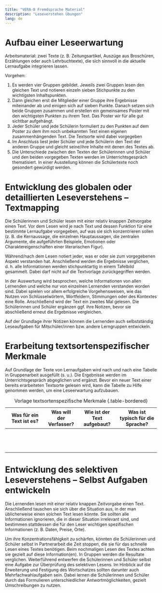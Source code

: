 ```yaml
---
title: "VERA-8 Fremdsprache Material"
description: "Leseverstehen Übungen"
lang: de
---
```


# Aufbau einer Leseerwartung

Arbeitsmaterial: zwei Texte (z. B. Zeitungsartikel, Auszüge aus Broschüren, Erzählungen oder auch Lehrbuchtexte), die sich sinnvoll in die aktuelle Lernaufgabe integrieren lassen. 

Vorgehen:

1.	Es werden vier Gruppen gebildet. Jeweils zwei Gruppen lesen den gleichen Text und notieren einzeln sieben Stichpunkte zu den wichtigsten Inhaltspunkten.
2.	Dann gleichen erst die Mitglieder einer Gruppe ihre Ergebnisse miteinander ab und einigen sich auf sieben Punkte. Danach setzen sich beide Gruppen zusammen und erstellen ein gemeinsames Poster mit den wichtigsten Punkten zu ihrem Text. Das Poster wir für alle gut sichtbar aufgehängt.
3.	Jeder Schüler und jede Schülerin formuliert zu den Punkten auf dem Poster zu dem ihm noch unbekannten Text einen eigenen zusammenhängenden Text. Die Textsorte wird dabei vorgegeben
4.	Im Anschluss liest jeder Schüler und jede Schülerin den Text der anderen Gruppe und gleicht seine/ihre Inhalte mit denen des Textes ab.
5.	Die Unterschiede zwischen den Texten der Schülerinnen und Schüler und den beiden vorgegeben Texten werden im Unterrichtsgespräch thematisiert. In einer Ausstellung können die Schülertexte noch gesondert gewürdigt werden.

# Entwicklung des globalen oder detaillierten Leseverstehens -- Textmapping

Die Schülerinnen und Schüler lesen mit einer relativ knappen Zeitvorgabe einen Text. Vor dem Lesen wird je nach Text und dessen Funktion für eine bestimmte Lernaufgabe vorgegeben, auf was sie sich konzentrieren sollen (z. B. die Kernaussage, die einzelnen Hauptaussagen, die zentralen Argumente, die aufgeführten Beispiele, Emotionen oder Charaktereigenschaften einer literarischen Figur). 

Während/nach dem Lesen notiert jeder, was er oder sie zum vorgegebenen Aspekt verstanden hat. Anschließend werden die Ergebnisse verglichen, d. h. alle Informationen werden stichpunktartig in einem Tafelbild gesammelt. Dabei darf nicht auf die Textvorlage zurückgegriffen werden.

In der Auswertung wird besprochen, welche Informationen von allen Lernenden und welche nur von einzelnen Lernenden verstanden worden sind. Dabei spielen vor allem erfolgreiche Vorgehensweisen, wie das Nutzen von Schlüsselwörtern, Wortfeldern, Stimmungen oder des Kontextes eine Rolle. Anschließend wird der Text ein zweites Mal gelesen. Die Schülerinnen und Schüler ergänzen ggf. ihre Notizen, bevor sie abschließend erneut die Ergebnisse vergleichen.

Auf der Grundlage ihrer Notizen können die Lernenden auch selbstständig Leseaufgaben für Mitschüler/innen bzw. andere Lerngruppen entwickeln.

# Erarbeitung textsortenspezifischer Merkmale

 Auf Grundlage der Texte von Lernaufgaben wird nach und nach eine Tabelle in Gruppenarbeit ausgefüllt (s. u.). Die Ergebnisse werden im Unterrichtsgespräch abgeglichen und ergänzt. Bevor ein neuer Text einer bereits erarbeiteten Textsorte gelesen wird, kann die Tabelle zu Hilfe genommen werden, um eine Leseerwartung aufzubauen.

|Was für ein Text ist es?|Was will der Verfasser?|Wie ist der Text aufgebaut?|Was ist typisch für die Sprache?|
|------|-----|------|------|
|&nbsp;|&nbsp;|&nbsp;|&nbsp;|
|&nbsp;|&nbsp;|&nbsp;|&nbsp;|
|&nbsp;|&nbsp;|&nbsp;|&nbsp;|

: Vorlage textsortenspezifische Merkmale {.table-bordered}

# Entwicklung des selektiven Leseverstehens -- Selbst Aufgaben entwickeln

Die Lernenden lesen mit einer relativ knappen Zeitvorgabe einen Text. Anschließend tauschen sie sich über die Situation aus, in der man üblicherweise einen solchen Text lesen könnte. Sie sollten alle Informationen ignorieren, die in dieser Situation irrelevant sind, und bestimmen stattdessen die für den Leser wichtigen spezifischen Informationen (z. B. Daten, Preise, Orte).

Um ihre Konzentrationsfähigkeit zu schärfen, könnten die Schülerinnen und Schüler selbst in Partnerarbeit die Zeit stoppen, die sie für das schnelle Lesen eines Textes benötigen. Beim nochmaligen Lesen des Textes achten sie gezielt auf diese Information(en). In Gruppen werden die Resultate verglichen. Weiterführend entwerfen die Schülerinnen und Schüler selbst eine Aufgabe zur Überprüfung des selektiven Lesens. Im Hinblick auf die Erweiterung und Festigung des Wortschatzes sollten darunter auch Mehrfachwahlaufgaben sein. Dabei lernen die Schülerinnen und Schüler durch das Formulieren unterschiedlicher Antwortmöglichkeiten, gezielt Umschreibungen zu nutzen.
